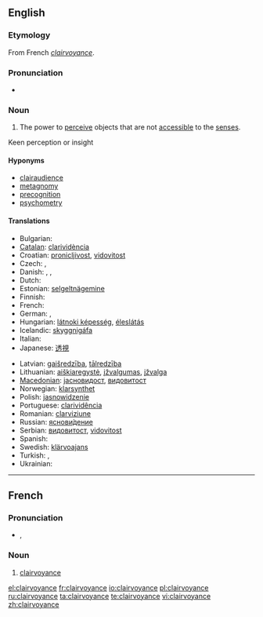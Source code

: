 ==English==
{{wikipedia}}

===Etymology===
From French ''[[#French|clairvoyance]]''.

===Pronunciation===
* {{IPA|/klɛəˈvɔɪəns/}}

===Noun===
{{en-noun|-}}

# {{parapsychology}} The power to [[perceive]] objects that are not [[accessible]] to the [[sense]]s.

Keen perception or insight

====Hyponyms====
* [[clairaudience]]
* [[metagnomy]]
* [[precognition]]
* [[psychometry]]

====Translations====
{{trans-top|the power to perceive objects that are not accessible to the senses}}
* Bulgarian: {{t|bg|ясновидство|n}}
* [[Catalan]]: [[clarividència]]
* Croatian: [[pronicljivost]], [[vidovitost]]
* Czech: {{t-|cs|jasnovidnost|f}}, {{t-|cs|jasnovidectví|n}}
* Danish: {{t-|da|clairvoyance|c}}, {{t-|da|klarsyn|n}}, {{t-|da|synskhed|c}}
* Dutch: {{t-|nl|helderziendheid|f}}
* Estonian: [[selgeltnägemine]]
* Finnish: {{t-|fi|selvänäköisyys}}
* French: {{t+|fr|clairvoyance|f}}
* German: {{t-|de|Hellsehen|n}}, {{t-|de|Hellseherei|f}}
* Hungarian: [[látnoki képesség]], [[éleslátás]]
* Icelandic: [[skyggnigáfa]]
* Italian: {{t-|it|chiaroveggenza|f}}
* Japanese: [[透視]]
{{trans-mid}}
* Latvian: [[gaišredzība]], [[tālredzība]]
* Lithuanian: [[aiškiaregystė]], [[įžvalgumas]], [[įžvalga]]
* [[Macedonian]]: [[јасновидост]], [[видовитост]]
* Norwegian: [[klarsynthet]]
* Polish: [[jasnowidzenie]]
* Portuguese: [[clarividência]]
* Romanian: [[clarviziune]]
* Russian: [[яснови́дение]]
* Serbian: [[видовитост]], [[vidovitost]]
* Spanish: {{t-|es|clarividencia}}
* Swedish: [[klärvoajans]]
* Turkish: {{t|tr|sağgörü}},  {{t|tr|basiret}}
* Ukrainian: {{t+|uk|ясновидіння|xs=Ukrainian}}
{{trans-bottom}}

----

==French==

===Pronunciation===
* {{IPA|/klɛʁvwajɑ̃s/|lang=fr}}, {{SAMPA|/klER.vwa.jA~s/}}

===Noun===
{{fr-noun|f}}

# [[clairvoyance#English|clairvoyance]]

[[el:clairvoyance]]
[[fr:clairvoyance]]
[[io:clairvoyance]]
[[pl:clairvoyance]]
[[ru:clairvoyance]]
[[ta:clairvoyance]]
[[te:clairvoyance]]
[[vi:clairvoyance]]
[[zh:clairvoyance]]